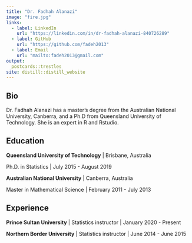 ```yaml
---
title: "Dr. Fadhah Alanazi"
image: "fire.jpg"
links:
  - label: LinkedIn
    url: "https://linkedin.com/in/dr-fadhah-alanazi-840726289"
  - label: GitHub
    url: "https://github.com/fadeh2013"
  - label: Email
    url: "mailto:fadeh2013@gmail.com"
output:
  postcards::trestles
site: distill::distill_website
---
```

 
## Bio

Dr. Fadhah Alanazi has a master's degree from the Australian National University, Canberra, and a Ph.D
from Queensland University of Technology. She is an expert in R and Rstudio. 

## Education

**Queensland University of Technology** | Brisbane, Australia

Ph.D. in Statistics | July 2015 - August 2019

**Australian National University** | Canberra, Australia

Master in Mathematical Science | February 2011 - July 2013

## Experience

**Prince Sultan University** | Statistics instructor | January 2020 - Present

**Northern Border University** | Statistics instructor | June 2014 - June 2015
